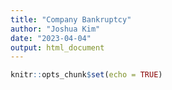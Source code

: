 ```yaml
---
title: "Company Bankruptcy"
author: "Joshua Kim"
date: "2023-04-04"
output: html_document
---
```


```r
knitr::opts_chunk$set(echo = TRUE)
```

